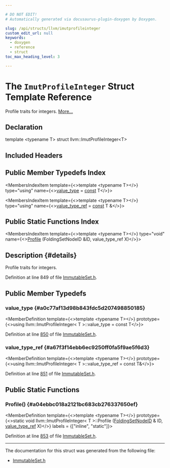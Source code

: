 ```yaml
---

# DO NOT EDIT!
# Automatically generated via docusaurus-plugin-doxygen by Doxygen.

slug: /api/structs/llvm/imutprofileinteger
custom_edit_url: null
keywords:
  - doxygen
  - reference
  - struct
toc_max_heading_level: 3

---
```





# The `ImutProfileInteger` Struct Template Reference

<DoxygenPage pluginConfig={pluginConfig}>

Profile traits for integers. <a href="#details">More...</a>

## Declaration

<CodeBlock>template &lt;typename T&gt;
struct llvm::ImutProfileInteger&lt;T&gt;</CodeBlock>

## Included Headers

<IncludesList>
<IncludesListItem
  filePath="llvm/ADT/ImmutableSet.h"
  permalink="/docs/api/files/include/include/llvm/include/llvm/adt/immutableset-h"
  isLocal="true" />
</IncludesList>

## Public Member Typedefs Index

<MembersIndex>

<MembersIndexItem
  template={<>template &lt;typename T&gt;</>}
  type="using"
  name={<><a href="#a0c77af13d98b843fdc5d207498850185">value&#95;type</a> = <a href="/docs/api/files/lib/lib/target/lib/target/aarch64/aarch64promoteconstant-cpp/#a90f8350fecae261c25be85d38b451bff">const</a> T</>}>
</MembersIndexItem>

<MembersIndexItem
  template={<>template &lt;typename T&gt;</>}
  type="using"
  name={<><a href="#a67f3f14ebb6ec9250ff0fa5f9ae5f6d3">value&#95;type&#95;ref</a> = <a href="/docs/api/files/lib/lib/target/lib/target/aarch64/aarch64promoteconstant-cpp/#a90f8350fecae261c25be85d38b451bff">const</a> T &amp;</>}>
</MembersIndexItem>

</MembersIndex>

## Public Static Functions Index

<MembersIndex>

<MembersIndexItem
  template={<>template &lt;typename T&gt;</>}
  type="void"
  name={<><a href="#a04ebbc018a2121bc683cb276337650ef">Profile</a> (FoldingSetNodeID &amp;ID, value&#95;type&#95;ref X)</>}>
</MembersIndexItem>

</MembersIndex>

## Description {#details}

Profile traits for integers.

Definition at line 849 of file <a href="/docs/api/files/include/include/llvm/include/llvm/adt/immutableset-h">ImmutableSet.h</a>.

<SectionDefinition>

## Public Member Typedefs

### value&#95;type {#a0c77af13d98b843fdc5d207498850185}

<MemberDefinition
  template={<>template &lt;typename T&gt;</>}
  prototype={<>using llvm::ImutProfileInteger&lt; T &gt;::value&#95;type =  const T</>}>

Definition at line <a href="/docs/api/files/include/include/llvm/include/llvm/adt/immutableset-h/#l00850">850</a> of file <a href="/docs/api/files/include/include/llvm/include/llvm/adt/immutableset-h">ImmutableSet.h</a>.
</MemberDefinition>

### value&#95;type&#95;ref {#a67f3f14ebb6ec9250ff0fa5f9ae5f6d3}

<MemberDefinition
  template={<>template &lt;typename T&gt;</>}
  prototype={<>using llvm::ImutProfileInteger&lt; T &gt;::value&#95;type&#95;ref =  const T&amp;</>}>

Definition at line <a href="/docs/api/files/include/include/llvm/include/llvm/adt/immutableset-h/#l00851">851</a> of file <a href="/docs/api/files/include/include/llvm/include/llvm/adt/immutableset-h">ImmutableSet.h</a>.
</MemberDefinition>

</SectionDefinition>

<SectionDefinition>

## Public Static Functions

### Profile() {#a04ebbc018a2121bc683cb276337650ef}

<MemberDefinition
  template={<>template &lt;typename T&gt;</>}
  prototype={<>static void llvm::ImutProfileInteger&lt; T &gt;::Profile (<a href="/docs/api/classes/llvm/foldingsetnodeid">FoldingSetNodeID</a> &amp; ID, <a href="#a67f3f14ebb6ec9250ff0fa5f9ae5f6d3">value&#95;type&#95;ref</a> X)</>}
  labels = {["inline", "static"]}>

Definition at line <a href="/docs/api/files/include/include/llvm/include/llvm/adt/immutableset-h/#l00853">853</a> of file <a href="/docs/api/files/include/include/llvm/include/llvm/adt/immutableset-h">ImmutableSet.h</a>.
</MemberDefinition>

</SectionDefinition>

<hr/>

The documentation for this struct was generated from the following file:

<ul>
<li><a href="/docs/api/files/include/include/llvm/include/llvm/adt/immutableset-h">ImmutableSet.h</a></li>
</ul>

</DoxygenPage>
